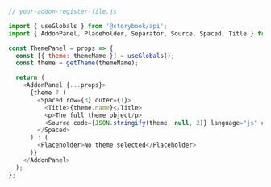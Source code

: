 ```js
// your-addon-register-file.js

import { useGlobals } from '@storybook/api';
import { AddonPanel, Placeholder, Separator, Source, Spaced, Title } from '@storybook/components';

const ThemePanel = props => {
  const [{ theme: themeName }] = useGlobals();
  const theme = getTheme(themeName);

  return (
    <AddonPanel {...props}>
      {theme ? (
        <Spaced row={3} outer={1}>
          <Title>{theme.name}</Title>
          <p>The full theme object/p>
          <Source code={JSON.stringify(theme, null, 2)} language="js" copyable padded showLineNumbers />
        </Spaced>
      ) : (
        <Placeholder>No theme selected</Placeholder>
      )}
    </AddonPanel>
  );
};
```